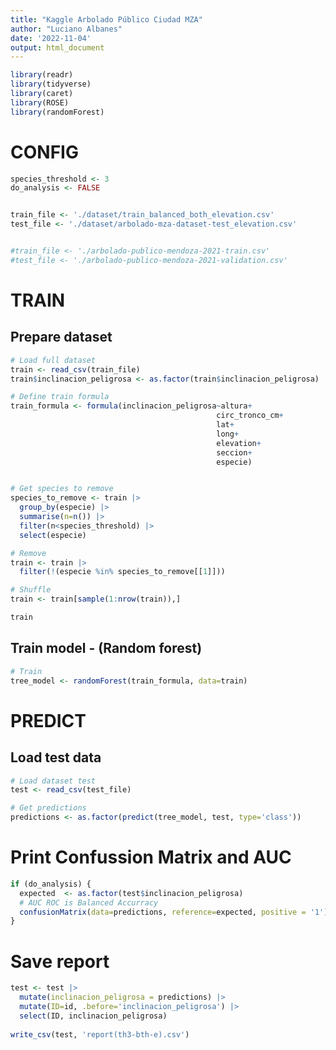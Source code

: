 ```yaml
---
title: "Kaggle Arbolado Público Ciudad MZA"
author: "Luciano Albanes"
date: '2022-11-04'
output: html_document
---
```


```r
library(readr)
library(tidyverse)
library(caret)
library(ROSE)
library(randomForest)
```


# CONFIG
```r
species_threshold <- 3
do_analysis <- FALSE


train_file <- './dataset/train_balanced_both_elevation.csv'
test_file <- './dataset/arbolado-mza-dataset-test_elevation.csv'


#train_file <- './arbolado-publico-mendoza-2021-train.csv'
#test_file <- './arbolado-publico-mendoza-2021-validation.csv'

```


# TRAIN
## Prepare dataset
```r
# Load full dataset
train <- read_csv(train_file)
train$inclinacion_peligrosa <- as.factor(train$inclinacion_peligrosa)

# Define train formula
train_formula <- formula(inclinacion_peligrosa~altura+
                                              circ_tronco_cm+
                                              lat+
                                              long+
                                              elevation+
                                              seccion+
                                              especie)


# Get species to remove
species_to_remove <- train |>
  group_by(especie) |>
  summarise(n=n()) |>
  filter(n<species_threshold) |>
  select(especie)

# Remove
train <- train |>
  filter(!(especie %in% species_to_remove[[1]]))

# Shuffle
train <- train[sample(1:nrow(train)),]

train
```

## Train model - (Random forest)

```r
# Train
tree_model <- randomForest(train_formula, data=train)
```


# PREDICT
## Load test data
```r
# Load dataset test
test <- read_csv(test_file)

# Get predictions
predictions <- as.factor(predict(tree_model, test, type='class'))
```


# Print Confussion Matrix and AUC
```r
if (do_analysis) {
  expected  <- as.factor(test$inclinacion_peligrosa)
  # AUC ROC is Balanced Accurracy
  confusionMatrix(data=predictions, reference=expected, positive = '1')
}
```



# Save report
```r
test <- test |>
  mutate(inclinacion_peligrosa = predictions) |>
  mutate(ID=id, .before='inclinacion_peligrosa') |>
  select(ID, inclinacion_peligrosa)
  
write_csv(test, 'report(th3-bth-e).csv')
```

